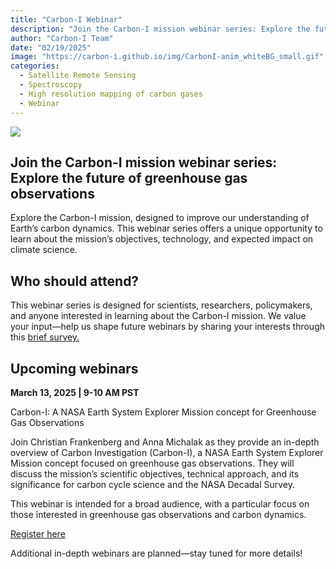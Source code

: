 ```yaml
---
title: "Carbon-I Webinar"
description: "Join the Carbon-I mission webinar series: Explore the future of greenhouse gas observations"
author: "Carbon-I Team"
date: "02/19/2025"
image: "https://carbon-i.github.io/img/CarbonI-anim_whiteBG_small.gif"
categories:
  - Satellite Remote Sensing
  - Spectroscopy
  - High resolution mapping of carbon gases
  - Webinar
---
```


![](https://carbon-i.github.io/img/Logo-Black2.png)

## Join the Carbon-I mission webinar series: Explore the future of greenhouse gas observations

Explore the Carbon-I mission, designed to improve our understanding of Earth's carbon dynamics. This webinar series offers a unique opportunity to learn about the mission's objectives, technology, and expected impact on climate science.

## Who should attend?

This webinar series is designed for scientists, researchers, policymakers, and anyone interested in learning about the Carbon-I mission. We value your input—help us shape future webinars by sharing your interests through this [brief survey.](https://docs.google.com/forms/d/e/1FAIpQLSfpWZJYNxlwxFoj0Nd0GRf-Y1_CcZwRnlp3GKMW5JtzicmJxw/viewform?pli=1)

## Upcoming webinars

**March 13, 2025 \| 9-10 AM PST**

Carbon-I: A NASA Earth System Explorer Mission concept for Greenhouse Gas Observations

Join Christian Frankenberg and Anna Michalak as they provide an in-depth overview of Carbon Investigation (Carbon-I), a NASA Earth System Explorer Mission concept focused on greenhouse gas observations. They will discuss the mission's scientific objectives, technical approach, and its significance for carbon cycle science and the NASA Decadal Survey.

This webinar is intended for a broad audience, with a particular focus on those interested in greenhouse gas observations and carbon dynamics.

[Register here](https://events.gcc.teams.microsoft.com/event/ce0ebe70-ef73-4bd8-a683-1f633a39bfd1@545921e0-10ef-4398-8713-9832ac563dad)

Additional in-depth webinars are planned—stay tuned for more details!